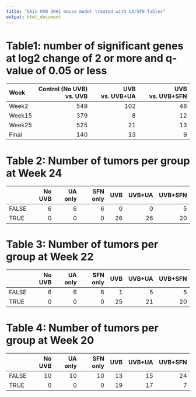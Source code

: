 ```yaml
---
title: "Skin UVB SKH1 mouse model treated with UA/SFN Tables"
output: html_document
---
```


# Table1: number of significant genes at log2 change of 2 or more and q-value of 0.05 or less
|Week   | Control (No UVB) vs. UVB| UVB vs. UVB+UA| UVB vs. UVB+SFN|
|:------|------------------------:|--------------:|---------------:|
|Week2  |                      549|            102|              48|
|Week15 |                      379|              8|              12|
|Week25 |                      525|             21|              13|
|Final  |                      140|             13|               9|

# Table 2: Number of tumors per group at Week 24
|      | No UVB| UA only| SFN only| UVB| UVB+UA| UVB+SFN|
|:-----|------:|-------:|--------:|---:|------:|-------:|
|FALSE |      6|       6|        6|   0|      0|       5|
|TRUE  |      0|       0|        0|  26|     26|      20|

# Table 3: Number of tumors per group at Week 22
|      | No UVB| UA only| SFN only| UVB| UVB+UA| UVB+SFN|
|:-----|------:|-------:|--------:|---:|------:|-------:|
|FALSE |      6|       6|        6|   1|      5|       5|
|TRUE  |      0|       0|        0|  25|     21|      20|

# Table 4: Number of tumors per group at Week 20
|      | No UVB| UA only| SFN only| UVB| UVB+UA| UVB+SFN|
|:-----|------:|-------:|--------:|---:|------:|-------:|
|FALSE |     10|      10|       10|  13|     15|      24|
|TRUE  |      0|       0|        0|  19|     17|       7|